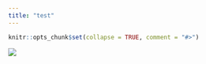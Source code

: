 ```yaml
---
title: "test"
---
```


```r
knitr::opts_chunk$set(collapse = TRUE, comment = "#>")
```

![](foo.png)
